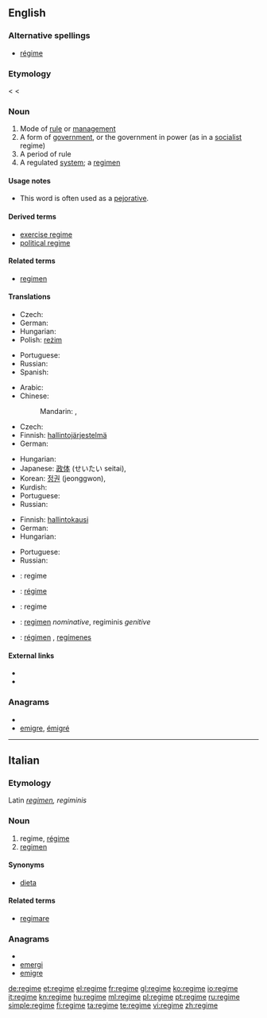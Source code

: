 {{also|Regime|régime}}
==English==
{{wikipedia}}

===Alternative spellings===
* [[régime]]

===Etymology===
< {{etyl|fr}} {{term|régime}} < {{etyl|la}} {{term|regimen||direction, government}}

===Noun===
{{en-noun}}

# Mode of [[rule]] or [[management]]
# A form of [[government]], or the government in power (as in a [[socialist]] regime)
# A period of rule
# A regulated [[system]]; a [[regimen]]

====Usage notes====
* This word is often used as a [[pejorative]].

====Derived terms====
* [[exercise regime]]
* [[political regime]]

====Related terms====
* [[regimen]]

====Translations====
{{trans-top|mode of rule or management}}
* Czech: {{t-|cs|režim|m}}
* German: {{t+|de|Regime|n}}
* Hungarian: {{t-|hu|rezsim}}
* Polish: [[reżim]] {{m}}
{{trans-mid}}
* Portuguese: {{t+|pt|regime|m}}
* Russian: {{t+|ru|режим|m|tr=r'ežím}}
* Spanish: {{t+|es|régimen|m}}
{{trans-bottom}}

{{trans-top|form of government}}
* Arabic: {{t|ar|نظام|m|tr=niZaam|sc=Arab}}
* Chinese:
*: Mandarin: {{t|zh|政權|sc=Hani}}, {{t|zh|政权|tr=zhèngquán|sc=Hani}}
* Czech: {{t-|cs|režim|m}}
* Finnish: [[hallintojärjestelmä]]
* German: {{t+|de|Regime|n}}
{{trans-mid}}
* Hungarian: {{t-|hu|rezsim}}
* Japanese: [[政体]] (せいたい seitai), {{t|ja|政権|tr=せいけん, seiken|sc=Jpan}}
* Korean: [[정권]] (jeonggwon), {{t|ko|정권|tr=jeonggwon|sc=Kore}}
* Kurdish: {{ku-Arab|[[ڕژێم]]}}
* Portuguese: {{t+|pt|regime|m}}
* Russian: {{t+|ru|режим|m|tr=r'ežím}}
{{trans-bottom}}

{{trans-top|period of rule}}
* Finnish: [[hallintokausi]]
* German: {{t+|de|Regime|n}}
* Hungarian: {{t-|hu|rezsim}}
{{trans-mid}}
* Portuguese: {{t+|pt|regime|m}}
* Russian: {{t+|ru|режим|m|tr=r'ežím}}
{{trans-bottom}}

{{checktrans-top}}
* {{ttbc|Dutch}}: regime
* {{ttbc|French}}: [[régime]]
* {{ttbc|Italian}}: regime
{{trans-mid}}
* {{ttbc|Latin}}: [[regimen]] ''nominative'', regiminis ''genitive''
* {{ttbc|Spanish}}: [[régimen]] {{m|s}}, [[regímenes]] {{m|p}}
{{trans-bottom}}

====External links====
* {{R:Webster 1913}}
* {{R:Century 1911}}

===Anagrams===
* {{alphagram|eegimr}}
* [[emigre#English|emigre]], [[émigré#English|émigré]]

----

==Italian==

===Etymology===
Latin ''[[regimen]], regiminis''

===Noun===
{{it-noun|regim|m|e|i}}

# regime, [[régime]]
# [[regimen]]

====Synonyms====
* [[dieta]]

====Related terms====
* [[regimare]]

===Anagrams===
* {{alphagram|eegimr}}
* [[emergi#Italian|emergi]]
* [[emigre#Italian|emigre]]

[[de:regime]]
[[et:regime]]
[[el:regime]]
[[fr:regime]]
[[gl:regime]]
[[ko:regime]]
[[io:regime]]
[[it:regime]]
[[kn:regime]]
[[hu:regime]]
[[ml:regime]]
[[pl:regime]]
[[pt:regime]]
[[ru:regime]]
[[simple:regime]]
[[fi:regime]]
[[ta:regime]]
[[te:regime]]
[[vi:regime]]
[[zh:regime]]